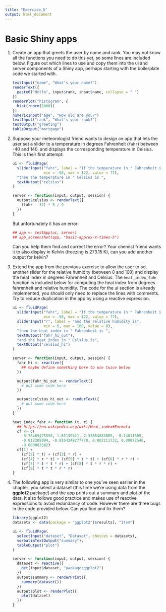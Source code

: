 ```yaml
---
title: "Exercise_5"
output: html_document
---
```

# Basic Shiny apps

1.  Create an app that greets the user by name and rank. You may not know all
    the functions you need to do this yet, so some lines are included below.
    Figure out which lines to use and copy them into the ui and server
    components of a Shiny app, perhaps starting with the boilerplate code we
    started with.

    ```r
    textInput("name", "What's your name?")
    renderText({
      paste0("Hello", input$rank, input$name, collapse = " ")
    })
    renderPlot("histogram", {
      hist(rnorm(1000))
    })
    numericInput("age", "How old are you?")
    textInput("rank", "What's your rank?")
    textOutput("greeting")
    tableOutput("mortgage")

    ```

1.  Suppose your meteorologist friend wants to design an app that lets the user
    set a slider to a temperature in degrees Fahrenheit (`fahr`) between -40 and
    140, and displays the corresponding temperature in Celsius. This is their
    first attempt:

    ```r
    ui <- fluidPage(
      sliderInput("fahr", label = "If the temperature in ° Fahrenheit is",
                  min = -58, max = 122, value = 77),
      "then the temperature in ° Celsius is ",
      textOutput("celsius")
    )

    server <- function(input, output, session) {
      output$celsius <- renderText({
        (fahr - 32) * 5 / 9
      })
    }
    ```

    But unfortunately it has an error:

    ```r
    ## app <- testApp(ui, server)
    ## app_screenshot(app, "basic-app/ex-x-times-5")
    ```

    Can you help them find and correct the error? Your chemist friend wants it
    to also display in Kelvin (freezing is 273.15 K), can you add another output
    for kelvin?

1.  Extend the app from the previous exercise to allow the user to set another
    slider for the relative humidity (between 0 and 100) and display the heat
    index in degrees Fahrenheit and Celsius. The `heat_index_fahr` function is
    included below for computing the heat index from degrees fahrenheit and
    relative humidity. The code for the ui section is already implemented, you
    should only need to replace the lines with comments. Try to reduce
    duplication in the app by using a reactive expression.

    ```r
    ui <- fluidPage(
      sliderInput("fahr", label = "If the temperature in ° Fahrenheit is",
                  min = -58, max = 122, value = 77),
      sliderInput("r", label = "and the relative humidity is",
                  min = 0, max = 100, value = 0),
      "then the heat index in ° Fahrenheit is ",
      textOutput("fahr_hi_out"),
      "and the heat index in ° Celsius is",
      textOutput("celsius_hi")
    )

    server <- function(input, output, session) {
      fahr_hi <- reactive({
        ## maybe define something here to use twice below
      })

      output$fahr_hi_out <- renderText({
        # put some code here
      })

      output$celsius_hi_out <- renderText({
        # put some code here
      })
    }

    heat_index_fahr <- function (t, r) {
      ## https://en.wikipedia.org/wiki/Heat_index#Formula
      cf <- c(
        -8.78469475556, 1.61139411, 2.33854883889, -0.14611605,
        -0.012308094, -0.0164248277778, 0.002211732, 0.00072546,
        -0.000003582)
      cf[1] +
        (cf[2] * t) + (cf[3] * r) +
        (cf[4] * r * t) + (cf[5] * t * t) + (cf[6] * r * r) +
        (cf[7] * t * t * r) + (cf[8] * t * r * r) +
        (cf[9] * t * t * r * r)
    }
    ```

1.  The following app is very similar to one you've seen earlier in the chapter:
    you select a dataset (this time we're using data from the **ggplot2**
    package) and the app prints out a summary and plot of the data. It also
    follows good practice and makes use of reactive expressions to avoid
    redundancy of code. However there are three bugs in the code provided
    below. Can you find and fix them?

    ```r
    library(ggplot2)
    datasets <- data(package = "ggplot2")$results[, "Item"]

    ui <- fluidPage(
      selectInput("dataset", "Dataset", choices = datasets),
      verbatimTextOutput("summary"),
      tableOutput("plot")
    )

    server <- function(input, output, session) {
      dataset <- reactive({
        get(input$dataset, "package:ggplot2")
      })
      output$summmry <- renderPrint({
        summary(dataset())
      })
      output$plot <- renderPlot({
        plot(dataset)
      })
    }
    ```

